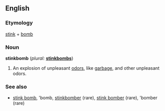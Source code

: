==English==

===Etymology===
[[stink]] + [[bomb]]

===Noun===
'''stinkbomb'''  (''plural:'' '''[[stinkbombs]]''')
# An explosion of unpleasant [[odors]], like [[garbage]], and other unpleasant odors.

===See also===
*[[stink bomb]], 'bomb, [[stinkbomber]] (rare), [[stink bomber]] (rare), 'bomber (rare)